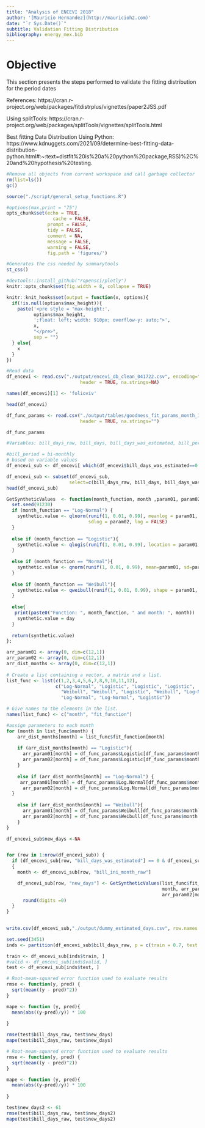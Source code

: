 ```yaml
---
title: "Analysis of ENCEVI 2018"
author: '[Mauricio Hernandez](http://mauricioh2.com)'
date: "`r Sys.Date()`"
subtitle: Validation Fitting Distribution
bibliography: energy_mex.bib
---
```


# Objective
This section presents the steps performed to validate the fitting distribution for the period dates

References:
https://cran.r-project.org/web/packages/fitdistrplus/vignettes/paper2JSS.pdf

Using splitTools:
https://cran.r-project.org/web/packages/splitTools/vignettes/splitTools.html

Best fitting Data Distribution Using Python:
https://www.kdnuggets.com/2021/09/determine-best-fitting-data-distribution-python.html#:~:text=distfit%20is%20a%20python%20package,RSS)%2C%20and%20hypothesis%20testing.

```r
#Remove all objects from current workspace and call garbage collector
rm(list=ls())
gc()

source("./script/general_setup_functions.R")

```

```r
#options(max.print = "75")
opts_chunk$set(echo = TRUE,
	             cache = FALSE,
               prompt = FALSE,
               tidy = FALSE,
               comment = NA,
               message = FALSE,
               warning = FALSE,
               fig.path = 'figures/')
```

```r
#Generates the css needed by summarytools
st_css()

#devtools::install_github("ropensci/plotly")
knitr::opts_chunk$set(fig.width = 8, collapse = TRUE)

knitr::knit_hooks$set(output = function(x, options){
  if(!is.null(options$max_height)){
    paste('<pre style = "max-height:',
          options$max_height, 
          ';float: left; width: 910px; overflow-y: auto;">',
          x,
          "</pre>",
          sep = "")
  } else{
    x
  }
})
```


```r
#Read data
df_encevi <- read.csv("./output/encevi_db_clean_041722.csv", encoding="UTF-8",
                           header = TRUE, na.strings=NA)

names(df_encevi)[1] <- 'folioviv'

head(df_encevi)
```

```r
df_func_params <- read.csv("./output/tables/goodness_fit_params_month_12.csv", encoding="UTF-8",
                           header = TRUE, na.strings="")

df_func_params
```

```r
#Variables: bill_days_raw, bill_days, bill_days_was_estimated, bill_period, bill_ini_month_raw

#bill_period = bi-monthly
# based on variable values
df_encevi_sub <- df_encevi[ which(df_encevi$bill_days_was_estimated==0 & df_encevi$bill_period == "bi-monthly"), ]

df_encevi_sub <- subset(df_encevi_sub,
                       select=c(bill_days_raw, bill_days, bill_days_was_estimated, bill_period, bill_ini_month_raw))
head(df_encevi_sub)
```

```r

GetSyntheticValues  <- function(month_function, month ,param01, param02, day = 60){
  set.seed(91230)
  if (month_function == "Log-Normal") {
    synthetic.value <- qlnorm(runif(1, 0.01, 0.99), meanlog = param01, 
                              sdlog = param02, log = FALSE)
  }
  
  else if (month_function == "Logistic"){
    synthetic.value <- qlogis(runif(1, 0.01, 0.99), location = param01, scale = param02)
  }
  
  else if (month_function == "Normal"){
    synthetic.value <- qnorm(runif(1, 0.01, 0.99), mean=param01, sd=param02)
  }
  
  else if (month_function == "Weibull"){
    synthetic.value <- qweibull(runif(1, 0.01, 0.99), shape = param01, scale = param02)
  }
  
  else{
   print(paste0("Function: ", month_function, " and month: ", month))
    synthetic.value = day
  }
    
  return(synthetic.value)
};
```

```r
arr_param01 <- array(0, dim=c(12,1))
arr_param02 <- array(0, dim=c(12,1))
arr_dist_months <- array(0, dim=c(12,1))
 
# Create a list containing a vector, a matrix and a list.
list_func <- list(c(1,2,3,4,5,6,7,8,9,10,11,12), 
                  c("Log-Normal", "Logistic", "Logistic", "Logistic", 
                    "Weibull", "Weibull", "Logistic", "Weibull", "Log-Normal", 
                    "Log-Normal", "Log-Normal", "Logistic"))

# Give names to the elements in the list.
names(list_func) <- c("month", "fit_function")

#assign parameters to each month
for (month in list_func$month) {
    arr_dist_months[month] = list_func$fit_function[month]
    
    if (arr_dist_months[month] == "Logistic"){
      arr_param01[month] = df_func_params$Logistic[df_func_params$month == month & df_func_params$parameter == 1]
      arr_param02[month] = df_func_params$Logistic[df_func_params$month == month & df_func_params$parameter == 2]
    }
    
    else if (arr_dist_months[month] == "Log-Normal") {
     arr_param01[month] = df_func_params$Log.Normal[df_func_params$month == month & df_func_params$parameter == 1]
      arr_param02[month] = df_func_params$Log.Normal[df_func_params$month == month & df_func_params$parameter == 2]
  }
    
    else if (arr_dist_months[month] == "Weibull"){
      arr_param01[month] = df_func_params$Weibull[df_func_params$month == month & df_func_params$parameter == 1]
      arr_param02[month] = df_func_params$Weibull[df_func_params$month == month & df_func_params$parameter == 2]
    }
}

df_encevi_sub$new_days <-NA


for (row in 1:nrow(df_encevi_sub)) {
  if (df_encevi_sub[row, "bill_days_was_estimated"] == 0 & df_encevi_sub[row, "bill_period"] == "bi-monthly")
  {
    month <- df_encevi_sub[row, "bill_ini_month_raw"]

    df_encevi_sub[row, "new_days"] <- GetSyntheticValues(list_func$fit_function[month], 
                                                         month, arr_param01[month], 
                                                         arr_param02[month], 50) %>%
      round(digits =0)
  }
}

                                 
write.csv(df_encevi_sub,"./output/dummy_estimated_days.csv", row.names = FALSE)
```

```r
set.seed(3451)
inds <- partition(df_encevi_sub$bill_days_raw, p = c(train = 0.7, test = 0.3))

train <- df_encevi_sub[inds$train, ]
#valid <- df_encevi_sub[inds$valid, ]
test <- df_encevi_sub[inds$test, ]
```



```r
# Root-mean-squared error function used to evaluate results
rmse <- function(y, pred) {
  sqrt(mean((y - pred)^2))
}

mape <- function (y, pred){
  mean(abs((y-pred)/y)) * 100
  
}

rmse(test$bill_days_raw, test$new_days)
mape(test$bill_days_raw, test$new_days)
```


```r
# Root-mean-squared error function used to evaluate results
rmse <- function(y, pred) {
  sqrt(mean((y - pred)^2))
}

mape <- function (y, pred){
  mean(abs((y-pred)/y)) * 100
  
}

test$new_days2 <- 61 
rmse(test$bill_days_raw, test$new_days2)
mape(test$bill_days_raw, test$new_days2)
```